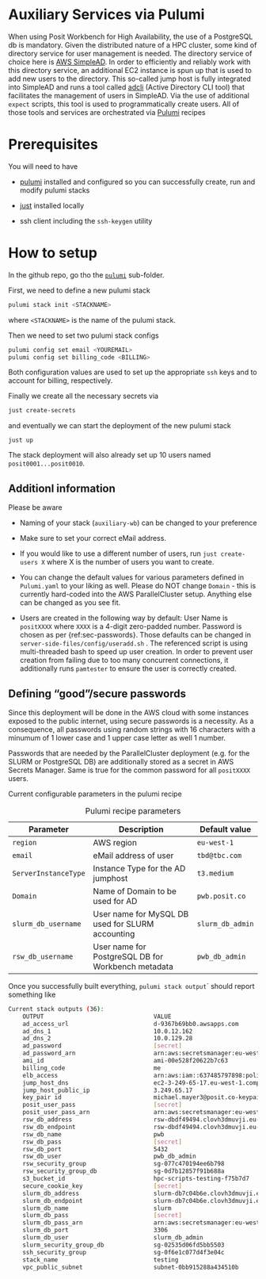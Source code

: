 # Auxiliary Services via Pulumi

When using Posit Workbench for High Availability, the use of a PostgreSQL db is mandatory. Given the distributed nature of a HPC cluster, some kind of directory service for user management is needed. The directory service of choice here is [AWS SimpleAD](https://docs.aws.amazon.com/directoryservice/latest/admin-guide/directory_simple_ad.html). In order to efficiently and reliably work with this directory service, an additional EC2 instance is spun up that is used to add new users to the directory. This so-called jump host is fully integrated into SimpleAD and runs a tool called [adcli](https://www.freedesktop.org/software/realmd/adcli/adcli.html) (Active Directory CLI tool) that facilitates the management of users in SimpleAD. Via the use of additional `expect` scripts, this tool is used to programmatically create users. All of those tools and services are orchestrated via [Pulumi](https://www.pulumi.com/b/) recipes

# Prerequisites

You will need to have

-   [pulumi](https://pulumi.com) installed and configured so you can successfully create, run and modify pulumi stacks

-   [just](https://github.com/casey/just) installed locally

-   ssh client including the `ssh-keygen` utility

# How to setup

In the github repo, go tho the [`pulumi`](../../pulumi) sub-folder. 

First, we need to define a new pulumi stack 

``` bash
pulumi stack init <STACKNAME>
```

where `<STACKNAME>` is the name of the pulumi stack. 

Then we need to set two pulumi stack configs 

``` bash
pulumi config set email <YOUREMAIL>
pulumi config set billing_code <BILLING>
```

Both configuration values are used to set up the appropriate `ssh` keys and to account for billing, respectively. 

Finally we create all the necessary secrets via 

``` bash
just create-secrets
```

and eventually we can start the deployment of the new pulumi stack 

```
just up 
```

The stack deployment will also already set up 10 users named `posit0001...posit0010`. 

## Additionl information 

Please be aware

-   Naming of your stack (`auxiliary-wb`) can be changed to your preference

-   Make sure to set your correct eMail address.

-   If you would like to use a different number of users, run `just create-users X` where X is the number of users you want to create.

-   You can change the default values for various parameters defined in `Pulumi.yaml` to your liking as well. Please do NOT change `Domain` - this is currently hard-coded into the AWS ParallelCluster setup. Anything else can be changed as you see fit.
-   Users are created in the following way by default: User Name is `positXXXX` where `XXXX` is a 4-digit zero-padded number. Password is chosen as per {ref:sec-passwords}. Those defaults can be changed in `server-side-files/config/useradd.sh` . The referenced script is using multi-threaded bash to speed up user creation. In order to prevent user creation from failing due to too many concurrent connections, it additionally runs `pamtester` to ensure the user is correctly created.

## Defining "good"/secure passwords {#sec-passwords}

Since this deployment will be done in the AWS cloud with some instances exposed to the public internet, using secure passwords is a necessity. As a consequence, all passwords using random strings with 16 characters with a minumum of 1 lower case and 1 upper case letter as well 1 number. 

Passwords that are needed by the ParallelCluster deployment (e.g. for the SLURM or PostgreSQL DB) are additionally stored as a secret in AWS Secrets Manager. Same is true for the common password for all `positXXXX` users. 

Current configurable parameters in the pulumi recipe

| Parameter            | Description                                                          | Default value           |
|----------------------|----------------------------------------------------------------------|-------------------------|
| `region`             | AWS region                                                           | `eu-west-1`             |
| `email`              | eMail address of user                                                | `tbd@tbc.com`           |
| `ServerInstanceType` | Instance Type for the AD jumphost                                    | `t3.medium`             |
| `Domain`             | Name of Domain to be used for AD                                     | `pwb.posit.co`          |
| `slurm_db_username`  | User name for MySQL DB used for SLURM accounting                     | `slurm_db_admin`        |
| `rsw_db_username`    | User name for PostgreSQL DB for Workbench metadata                   | `pwb_db_admin`          |

: Pulumi recipe parameters

Once you successfully built everything, `pulumi stack output`\` should report something like

``` bash
Current stack outputs (36):
    OUTPUT                               VALUE
    ad_access_url                        d-9367b69bb0.awsapps.com
    ad_dns_1                             10.0.12.162
    ad_dns_2                             10.0.129.28
    ad_password                          [secret]
    ad_password_arn                      arn:aws:secretsmanager:eu-west-1:637485797898:secret:SimpleADPassword-testing-2e1b657-Q2G38a
    ami_id                               ami-00e528f20622b7c63
    billing_code                         me
    elb_access                           arn:aws:iam::637485797898:policy/elbaccess-20a0cab
    jump_host_dns                        ec2-3-249-65-17.eu-west-1.compute.amazonaws.com
    jump_host_public_ip                  3.249.65.17
    key_pair id                          michael.mayer3@posit.co-keypair-for-pulumi
    posit_user_pass                      [secret]
    posit_user_pass_arn                  arn:aws:secretsmanager:eu-west-1:637485797898:secret:PositUserPassword-testing-3b66e30-bIFVvn
    rsw_db_address                       rsw-dbdf49494.clovh3dmuvji.eu-west-1.rds.amazonaws.com
    rsw_db_endpoint                      rsw-dbdf49494.clovh3dmuvji.eu-west-1.rds.amazonaws.com:5432
    rsw_db_name                          pwb
    rsw_db_pass                          [secret]
    rsw_db_port                          5432
    rsw_db_user                          pwb_db_admin
    rsw_security_group                   sg-077c470194ee6b798
    rsw_security_group_db                sg-0d7b12857f91b688a
    s3_bucket_id                         hpc-scripts-testing-f75b7d7
    secure_cookie_key                    [secret]
    slurm_db_address                     slurm-db7c04b6e.clovh3dmuvji.eu-west-1.rds.amazonaws.com
    slurm_db_endpoint                    slurm-db7c04b6e.clovh3dmuvji.eu-west-1.rds.amazonaws.com:3306
    slurm_db_name                        slurm
    slurm_db_pass                        [secret]
    slurm_db_pass_arn                    arn:aws:secretsmanager:eu-west-1:637485797898:secret:SlurmDBPassword-testing-04dc72f-syQYzS
    slurm_db_port                        3306
    slurm_db_user                        slurm_db_admin
    slurm_security_group_db              sg-02535d06fd5bb5503
    ssh_security_group                   sg-0f6e1c077d4f3e04c
    stack_name                           testing
    vpc_public_subnet                    subnet-0bb915288a434510b
```



